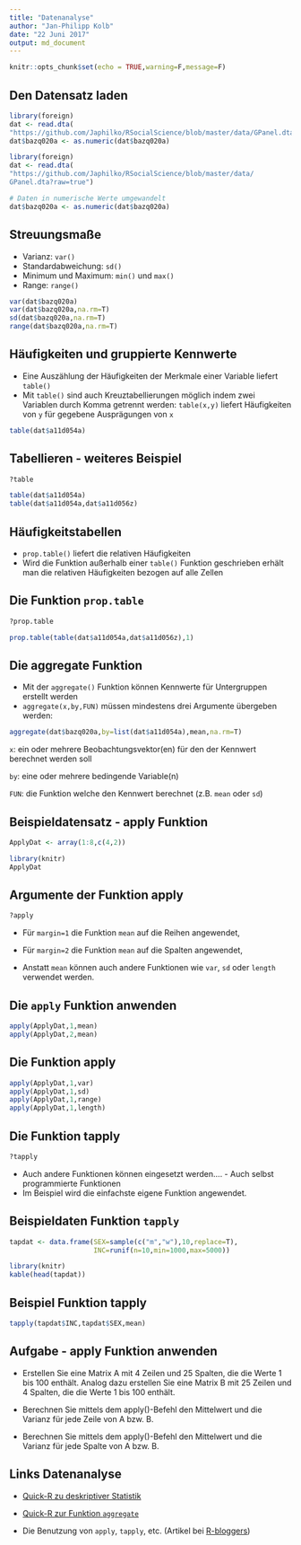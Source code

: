 ```yaml
---
title: "Datenanalyse"
author: "Jan-Philipp Kolb"
date: "22 Juni 2017"
output: md_document
---
```


```r
knitr::opts_chunk$set(echo = TRUE,warning=F,message=F)
```


## Den Datensatz laden

```r
library(foreign)
dat <- read.dta(
"https://github.com/Japhilko/RSocialScience/blob/master/data/GPanel.dta?raw=true")
dat$bazq020a <- as.numeric(dat$bazq020a)
```

```r
library(foreign)
dat <- read.dta(
"https://github.com/Japhilko/RSocialScience/blob/master/data/
GPanel.dta?raw=true")

# Daten in numerische Werte umgewandelt
dat$bazq020a <- as.numeric(dat$bazq020a)
```

## Streuungsmaße

<!--
In Basis R sind die wichtigsten Streuungsmaße enthalten:
-->

-  Varianz: `var()`
-  Standardabweichung: `sd()`
-  Minimum und Maximum: `min()` und `max()`
-  Range: `range()`

```r
var(dat$bazq020a)
var(dat$bazq020a,na.rm=T)
sd(dat$bazq020a,na.rm=T)
range(dat$bazq020a,na.rm=T)
```

<!--
## Extremwerte

```r
min(dat$bazq020a)

max(dat$bazq020a)
```


## Fehlende Werte

- Sind `NA`s vorhanden muss dies der Funktion mitgeteilt werden

```r
ab <- 1:10
ab[10] <- NA
var(ab)
```

Bei fehlenden Werten muss ein weiteres Argument mitgegeben werden:

```r
var(ab,na.rm=T)
```
-->

## Häufigkeiten und gruppierte Kennwerte

-  Eine Auszählung der Häufigkeiten der Merkmale einer Variable liefert `table()`
-  Mit `table()` sind auch Kreuztabellierungen möglich indem zwei Variablen durch Komma getrennt werden: `table(x,y)` liefert Häufigkeiten von `y` für gegebene Ausprägungen von `x`

```r
table(dat$a11d054a)
```

## Tabellieren - weiteres Beispiel

```r
?table
```

```r
table(dat$a11d054a)
table(dat$a11d054a,dat$a11d056z)
```


## Häufigkeitstabellen

- `prop.table()` liefert die relativen Häufigkeiten
- Wird die Funktion  außerhalb einer `table()` Funktion geschrieben erhält man die relativen Häufigkeiten bezogen auf alle Zellen

## Die Funktion `prop.table`

```r
?prop.table
```

```r
prop.table(table(dat$a11d054a,dat$a11d056z),1)
```


## Die aggregate Funktion

- Mit der `aggregate()` Funktion können Kennwerte für Untergruppen erstellt werden
- `aggregate(x,by,FUN)` müssen mindestens drei Argumente übergeben werden:

```r
aggregate(dat$bazq020a,by=list(dat$a11d054a),mean,na.rm=T)
```

			
`x`: ein oder mehrere Beobachtungsvektor(en) für den der Kennwert berechnet werden soll

`by`: eine oder mehrere bedingende Variable(n)

`FUN`: die Funktion welche den Kennwert berechnet (z.B. `mean` oder `sd`)
			
<!--			
- Die Ausgabe kann mit Hilfe von `xtabs()` in eine schöne zweidimensionale Tabelle überführt werden
-->


## Beispieldatensatz - apply Funktion

```r
ApplyDat <- array(1:8,c(4,2))
```

```r
library(knitr)
ApplyDat
```


## Argumente der Funktion apply

```r
?apply
```


- Für `margin=1` die Funktion `mean` auf die Reihen angewendet,

- Für `margin=2` die Funktion `mean` auf die Spalten angewendet,

- Anstatt `mean` können auch andere Funktionen wie `var`, `sd` oder `length` verwendet werden.


## Die `apply` Funktion anwenden


```r
apply(ApplyDat,1,mean)
apply(ApplyDat,2,mean)
```


## Die Funktion apply

```r
apply(ApplyDat,1,var)
apply(ApplyDat,1,sd)
apply(ApplyDat,1,range)
apply(ApplyDat,1,length)
```

## Die Funktion tapply

```r
?tapply
```


- Auch andere Funktionen können eingesetzt werden.... - Auch selbst programmierte Funktionen
- Im Beispiel wird die einfachste eigene Funktion angewendet.

## Beispieldaten Funktion `tapply`


```r
tapdat <- data.frame(SEX=sample(c("m","w"),10,replace=T),
                     INC=runif(n=10,min=1000,max=5000))
```

```r
library(knitr)
kable(head(tapdat))
```

## Beispiel Funktion tapply

```r
tapply(tapdat$INC,tapdat$SEX,mean)
```

## Aufgabe - apply Funktion anwenden

- Erstellen Sie eine Matrix A mit 4 Zeilen und 25 Spalten, die die Werte 1 bis 100 enthält. Analog dazu erstellen Sie eine Matrix B mit 25 Zeilen und 4 Spalten, die die Werte 1 bis 100 enthält.

- Berechnen Sie mittels dem apply()-Befehl den Mittelwert und die Varianz für jede Zeile von A bzw. B.

- Berechnen Sie mittels dem apply()-Befehl den Mittelwert und die Varianz für jede Spalte von A bzw. B.


## Links Datenanalyse

- [Quick-R zu deskriptiver Statistik](http://www.statmethods.net/stats/descriptives.html)

- [Quick-R zur Funktion `aggregate`](http://www.statmethods.net/management/aggregate.html)

- Die Benutzung von `apply`, `tapply`, etc. (Artikel bei [R-bloggers](http://www.r-bloggers.com/using-apply-sapply-lapply-in-r/)) 

